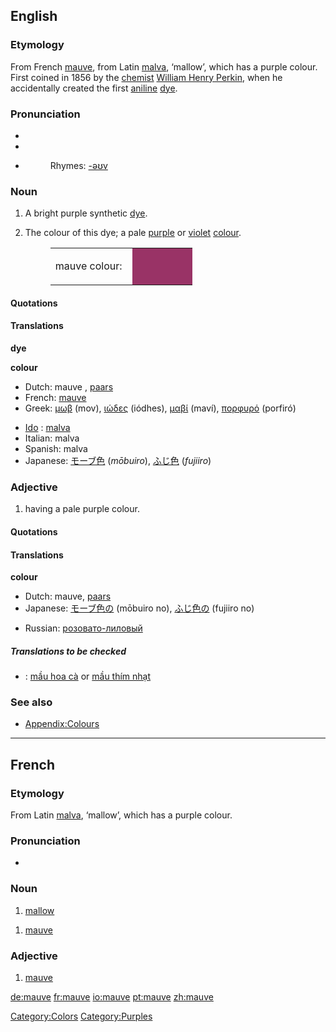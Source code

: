 {{wikipedia}}
==English==

===Etymology===
From French [[mauve#French|mauve]], from Latin [[malva]], ‘mallow’, which has a purple colour. First coined in 1856 by the [[chemist]] [[w:William Henry Perkin|William Henry Perkin]], when he accidentally created the first [[aniline]] [[dye]].

===Pronunciation===
*{{IPA|/məʊv/}}
*{{audio|en-us-mauve.ogg|Audio (US)}}
*{{audio|en-us-mauve2.ogg|Audio (US) (alternate)}}
*:Rhymes: [[Rhymes:English:-əʊv|-əʊv]]

===Noun===
{{en-noun}}

# {{historical}} A bright purple synthetic [[dye]].
# {{colour}} The colour of this dye; a pale [[purple]] or [[violet]] [[color|colour]].
#:<table><tr><td>mauve colour: &nbsp;</td><td bgcolor="#993366" width="80">&nbsp; </td></tr></table>

====Quotations====
{{seeCites}}

====Translations====
'''dye'''
{{top}}
{{mid}}
{{bottom}}

'''colour'''
{{top}}
*Dutch: mauve {{n}}, [[paars]] {{n}}
*French: [[mauve#French|mauve]] {{m}}
*Greek: [[μωβ]] (mov), [[ιώδες]] (iódhes), [[μαβί]] (maví), [[πορφυρό]] (porfiró)
{{mid}}
*[[Ido]] : [[malva]]
*Italian: malva
*Spanish: malva
*Japanese: [[モーブ色]] (''mōbuiro''), [[ふじ色]] (''fujiiro'')
{{bottom}}

===Adjective===
{{en-adj}}

# {{colour}} having a pale purple colour.

====Quotations====
{{seeCites}}

====Translations====
'''colour'''
{{top}}
*Dutch: mauve, [[paars]]
*Japanese: [[モーブ色]]の (mōbuiro no), [[ふじ色]]の (fujiiro no)
{{mid}}
*Russian: [[розовато-лиловый]]
{{bottom}}

=====Translations to be checked=====
<!--Remove this section once all of the translations below have been moved into the tables above.-->
{{checktrans}}

*{{ttbc|Vietnamese}}: [[mầu hoa cà]] or [[mầu thím nhạt]]

===See also===
*[[Wiktionary Appendix:Colours|Appendix:Colours]]

----

==French==

===Etymology===
From Latin [[malva]], ‘mallow’, which has a purple colour.

===Pronunciation===
*{{IPA|/mov/}}

===Noun===
{{fr-noun-reg|f}}

# [[mallow]]

{{fr-noun-reg|m}}

# [[mauve#English|mauve]]

===Adjective===
{{fr-adj|feminine=mauve}}

# [[mauve#English|mauve]]

[[Category:Colors]]

[[Category:Purples]]

[[de:mauve]]
[[fr:mauve]]
[[io:mauve]]
[[pt:mauve]]
[[zh:mauve]]